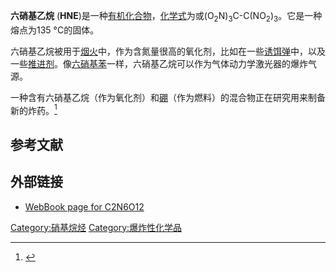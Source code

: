 {{chembox
| verifiedrevid = 400109713
|ImageFile=Hexanitroethane.png
|ImageSize=200px
|IUPACName=1,1,1,2,2,2-Hexanitroethane
|OtherNames=
|Section1= {{Chembox Identifiers
| CASNo = 918-37-6
| CASNo_Ref = {{cascite|correct|CAS}}
| ChemSpiderID_Ref  = {{chemspidercite|correct|chemspider}}
|  ChemSpiderID  =  55174
| InChI  =  1/C2N6O12/c9-3(10)1(4(11)12,5(13)14)2(6(15)16,7(17)18)8(19)20
| InChIKey  =  CCAKQXWHJIKAST-UHFFFAOYAX
| StdInChI_Ref  = {{stdinchicite|correct|chemspider}}
|  StdInChI  =  1S/C2N6O12/c9-3(10)1(4(11)12,5(13)14)2(6(15)16,7(17)18)8(19)20
| StdInChIKey_Ref  = {{stdinchicite|correct|chemspider}}
|  StdInChIKey  =  CCAKQXWHJIKAST-UHFFFAOYSA-N
| PubChem = 61232
| EINECS =  213-042-1
| SMILES = C(C([N+](=O)[O-])([N+](=O)[O-])[N+](=O)[O-])([N+](=O)[O-])([N+](=O)[O-])[N+](=O)[O-]
}}
|Section2= {{Chembox Properties
|  Formula=C<sub>2</sub>N<sub>6</sub>O<sub>12</sub>
|  MolarMass=300.0544
|  Appearance=
|  Density=
|  MeltingPtC=135
|  BoilingPt=
|  Solubility=
  }}
|Section3= {{Chembox Hazards
|  MainHazards=
|  FlashPt=
|  Autoignition=
  }}
|Section8= {{Chembox Related
|  OtherCpds= [[硝基乙烷|硝基乙烷]]<br>[[四硝基甲烷|四硝基甲烷]]<br>[[三硝基甲烷|三硝基甲烷]]<br>[[六硝基苯|六硝基苯]]<br>[[八硝基立方烷|八硝基立方烷]]
  }}
}}

'''六硝基乙烷''' ('''HNE''')是一种[[有机化合物|有机化合物]]，[[化学式|化学式]]为{{化學式|C|2|N|6|O|12}}或(O<sub>2</sub>N)<sub>3</sub>C-C(NO<sub>2</sub>)<sub>3</sub>。它是一种熔点为135 <!-- some sources say 150? --> °C的固体。

六硝基乙烷被用于[[烟火|烟火]]中，作为含氮量很高的氧化剂，比如在一些[[诱饵弹|诱饵弹]]中，以及一些[[推进剂|推进剂]]。像[[六硝基苯|六硝基苯]]一样，六硝基乙烷可以作为气体动力学激光器的爆炸气源。

一种含有六硝基乙烷（作为氧化剂）和[[硼|硼]]（作为燃料）的混合物正在研究用来制备新的炸药。<ref>{{Cite web |url=http://stinet.dtic.mil/oai/oai?&verb=getRecord&metadataPrefix=html&identifier=ADA064096 |title=Compatibility Testing of Hexanitroethane with Boron |accessdate=2011-05-03 |archive-date=2007-09-30 |archive-url=https://web.archive.org/web/20070930200122/http://stinet.dtic.mil/oai/oai?&verb=getRecord&metadataPrefix=html&identifier=ADA064096 |dead-url=no }}</ref>

== 参考文献 ==
<references/>

== 外部链接 ==
*[http://webbook.nist.gov/cgi/cbook.cgi?ID=C918376 WebBook page for C2N6O12] {{Wayback|url=http://webbook.nist.gov/cgi/cbook.cgi?ID=C918376 |date=20080923005741 }}

[[Category:硝基烷烃|Category:硝基烷烃]]
[[Category:爆炸性化学品|Category:爆炸性化学品]]